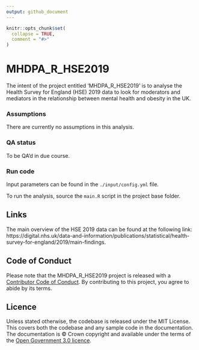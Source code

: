 ```yaml
---
output: github_document
---
```


<!-- README.md is generated from README.Rmd. Please edit that file -->

```r
knitr::opts_chunk$set(
  collapse = TRUE,
  comment = "#>"
)
```

# MHDPA_R_HSE2019

The intent of the project entitled 'MHDPA_R_HSE2019' is to analyse the Health Survey for England (HSE) 2019 data to look for moderators and mediators in the relationship between mental health and obesity in the UK. 

<!-- ## Description -->

<!-- Longer description describing the problem and the analysis performed. -->

### Assumptions

There are currently no assumptions in this analysis. 

### QA status

To be QA'd in due course.

<!-- ## Usage -->

<!-- ### Installation -->

<!-- How to install the project. This should include instructions on any required set up of environment variables and data in enough detail that another analyst in DHSC could use them to run your analysis. Alternatively, guidance on where to find these set up instructions on the internal file system can be provided (do not put SharePoint links on GitHub). -->

### Run code

Input parameters can be found in the `./input/config.yml` file.

<!-- Before running the analysis update... -->

To run the analysis, source the `main.R` script in the project base folder.

## Links

The main overview of the HSE 2019 data can be found at the following link: https://digital.nhs.uk/data-and-information/publications/statistical/health-survey-for-england/2019/main-findings. 

<!-- ## Citing the project -->

<!-- Information on how to cite work if appropriate. -->

## Code of Conduct

Please note that the MHDPA_R_HSE2019 project is released with a [Contributor Code of Conduct](https://contributor-covenant.org/version/2/1/CODE_OF_CONDUCT.html). By contributing to this project, you agree to abide by its terms.

## Licence

Unless stated otherwise, the codebase is released under the MIT License. This covers both the codebase and any sample code in the documentation. The documentation is © Crown copyright and available under the terms of the [Open Government 3.0 licence](https://www.nationalarchives.gov.uk/doc/open-government-licence/version/3/).
